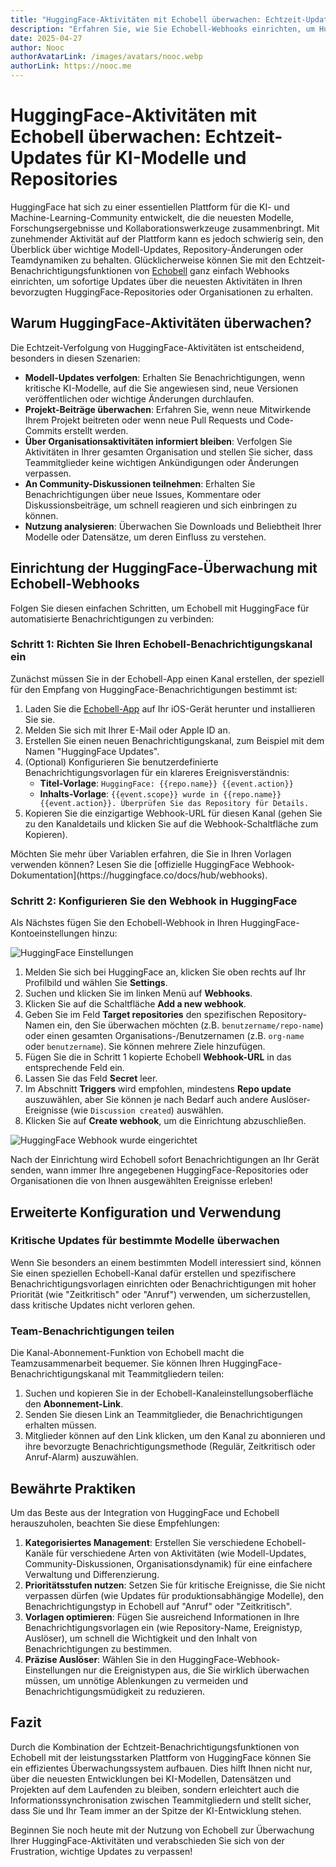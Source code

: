 ```yaml
---
title: "HuggingFace-Aktivitäten mit Echobell überwachen: Echtzeit-Updates für KI-Modelle und Repositories"
description: "Erfahren Sie, wie Sie Echobell-Webhooks einrichten, um HuggingFace-Repositories und Organisationsaktivitäten zu überwachen und so sicherzustellen, dass Sie keine wichtigen KI-Modell-Updates und Änderungen in der Teamzusammenarbeit verpassen."
date: 2025-04-27
author: Nooc
authorAvatarLink: /images/avatars/nooc.webp
authorLink: https://nooc.me
---
```


# HuggingFace-Aktivitäten mit Echobell überwachen: Echtzeit-Updates für KI-Modelle und Repositories

HuggingFace hat sich zu einer essentiellen Plattform für die KI- und Machine-Learning-Community entwickelt, die die neuesten Modelle, Forschungsergebnisse und Kollaborationswerkzeuge zusammenbringt. Mit zunehmender Aktivität auf der Plattform kann es jedoch schwierig sein, den Überblick über wichtige Modell-Updates, Repository-Änderungen oder Teamdynamiken zu behalten. Glücklicherweise können Sie mit den Echtzeit-Benachrichtigungsfunktionen von [Echobell](https://echobell.one) ganz einfach Webhooks einrichten, um sofortige Updates über die neuesten Aktivitäten in Ihren bevorzugten HuggingFace-Repositories oder Organisationen zu erhalten.

## Warum HuggingFace-Aktivitäten überwachen?

Die Echtzeit-Verfolgung von HuggingFace-Aktivitäten ist entscheidend, besonders in diesen Szenarien:

- **Modell-Updates verfolgen**: Erhalten Sie Benachrichtigungen, wenn kritische KI-Modelle, auf die Sie angewiesen sind, neue Versionen veröffentlichen oder wichtige Änderungen durchlaufen.
- **Projekt-Beiträge überwachen**: Erfahren Sie, wenn neue Mitwirkende Ihrem Projekt beitreten oder wenn neue Pull Requests und Code-Commits erstellt werden.
- **Über Organisationsaktivitäten informiert bleiben**: Verfolgen Sie Aktivitäten in Ihrer gesamten Organisation und stellen Sie sicher, dass Teammitglieder keine wichtigen Ankündigungen oder Änderungen verpassen.
- **An Community-Diskussionen teilnehmen**: Erhalten Sie Benachrichtigungen über neue Issues, Kommentare oder Diskussionsbeiträge, um schnell reagieren und sich einbringen zu können.
- **Nutzung analysieren**: Überwachen Sie Downloads und Beliebtheit Ihrer Modelle oder Datensätze, um deren Einfluss zu verstehen.

## Einrichtung der HuggingFace-Überwachung mit Echobell-Webhooks

Folgen Sie diesen einfachen Schritten, um Echobell mit HuggingFace für automatisierte Benachrichtigungen zu verbinden:

### Schritt 1: Richten Sie Ihren Echobell-Benachrichtigungskanal ein

Zunächst müssen Sie in der Echobell-App einen Kanal erstellen, der speziell für den Empfang von HuggingFace-Benachrichtigungen bestimmt ist:

1.  Laden Sie die [Echobell-App](https://apps.apple.com/app/id6743597198) auf Ihr iOS-Gerät herunter und installieren Sie sie.
2.  Melden Sie sich mit Ihrer E-Mail oder Apple ID an.
3.  Erstellen Sie einen neuen Benachrichtigungskanal, zum Beispiel mit dem Namen "HuggingFace Updates".
4.  (Optional) Konfigurieren Sie benutzerdefinierte Benachrichtigungsvorlagen für ein klareres Ereignisverständnis:
    - **Titel-Vorlage**: `HuggingFace: {{repo.name}} {{event.action}}`
    - **Inhalts-Vorlage**: `{{event.scope}} wurde in {{repo.name}} {{event.action}}. Überprüfen Sie das Repository für Details.`
5.  Kopieren Sie die einzigartige Webhook-URL für diesen Kanal (gehen Sie zu den Kanaldetails und klicken Sie auf die Webhook-Schaltfläche zum Kopieren).

<Callout type="info">
  Möchten Sie mehr über Variablen erfahren, die Sie in Ihren Vorlagen verwenden können? Lesen Sie die [offizielle HuggingFace Webhook-Dokumentation](https://huggingface.co/docs/hub/webhooks).
</Callout>

### Schritt 2: Konfigurieren Sie den Webhook in HuggingFace

Als Nächstes fügen Sie den Echobell-Webhook in Ihren HuggingFace-Kontoeinstellungen hinzu:

![HuggingFace Einstellungen](/images/blog/huggingface-settings.png)

1.  Melden Sie sich bei HuggingFace an, klicken Sie oben rechts auf Ihr Profilbild und wählen Sie **Settings**.
2.  Suchen und klicken Sie im linken Menü auf **Webhooks**.
3.  Klicken Sie auf die Schaltfläche **Add a new webhook**.
4.  Geben Sie im Feld **Target repositories** den spezifischen Repository-Namen ein, den Sie überwachen möchten (z.B. `benutzername/repo-name`) oder einen gesamten Organisations-/Benutzernamen (z.B. `org-name` oder `benutzername`). Sie können mehrere Ziele hinzufügen.
5.  Fügen Sie die in Schritt 1 kopierte Echobell **Webhook-URL** in das entsprechende Feld ein.
6.  Lassen Sie das Feld **Secret** leer.
7.  Im Abschnitt **Triggers** wird empfohlen, mindestens **Repo update** auszuwählen, aber Sie können je nach Bedarf auch andere Auslöser-Ereignisse (wie `Discussion created`) auswählen.
8.  Klicken Sie auf **Create webhook**, um die Einrichtung abzuschließen.

![HuggingFace Webhook wurde eingerichtet](/images/blog/huggingface-webhook-set.png)

Nach der Einrichtung wird Echobell sofort Benachrichtigungen an Ihr Gerät senden, wann immer Ihre angegebenen HuggingFace-Repositories oder Organisationen die von Ihnen ausgewählten Ereignisse erleben!

## Erweiterte Konfiguration und Verwendung

### Kritische Updates für bestimmte Modelle überwachen

Wenn Sie besonders an einem bestimmten Modell interessiert sind, können Sie einen speziellen Echobell-Kanal dafür erstellen und spezifischere Benachrichtigungsvorlagen einrichten oder Benachrichtigungen mit hoher Priorität (wie "Zeitkritisch" oder "Anruf") verwenden, um sicherzustellen, dass kritische Updates nicht verloren gehen.

### Team-Benachrichtigungen teilen

Die Kanal-Abonnement-Funktion von Echobell macht die Teamzusammenarbeit bequemer. Sie können Ihren HuggingFace-Benachrichtigungskanal mit Teammitgliedern teilen:

1.  Suchen und kopieren Sie in der Echobell-Kanaleinstellungsoberfläche den **Abonnement-Link**.
2.  Senden Sie diesen Link an Teammitglieder, die Benachrichtigungen erhalten müssen.
3.  Mitglieder können auf den Link klicken, um den Kanal zu abonnieren und ihre bevorzugte Benachrichtigungsmethode (Regulär, Zeitkritisch oder Anruf-Alarm) auszuwählen.

## Bewährte Praktiken

Um das Beste aus der Integration von HuggingFace und Echobell herauszuholen, beachten Sie diese Empfehlungen:

1.  **Kategorisiertes Management**: Erstellen Sie verschiedene Echobell-Kanäle für verschiedene Arten von Aktivitäten (wie Modell-Updates, Community-Diskussionen, Organisationsdynamik) für eine einfachere Verwaltung und Differenzierung.
2.  **Prioritätsstufen nutzen**: Setzen Sie für kritische Ereignisse, die Sie nicht verpassen dürfen (wie Updates für produktionsabhängige Modelle), den Benachrichtigungstyp in Echobell auf "Anruf" oder "Zeitkritisch".
3.  **Vorlagen optimieren**: Fügen Sie ausreichend Informationen in Ihre Benachrichtigungsvorlagen ein (wie Repository-Name, Ereignistyp, Auslöser), um schnell die Wichtigkeit und den Inhalt von Benachrichtigungen zu bestimmen.
4.  **Präzise Auslöser**: Wählen Sie in den HuggingFace-Webhook-Einstellungen nur die Ereignistypen aus, die Sie wirklich überwachen müssen, um unnötige Ablenkungen zu vermeiden und Benachrichtigungsmüdigkeit zu reduzieren.

## Fazit

Durch die Kombination der Echtzeit-Benachrichtigungsfunktionen von Echobell mit der leistungsstarken Plattform von HuggingFace können Sie ein effizientes Überwachungssystem aufbauen. Dies hilft Ihnen nicht nur, über die neuesten Entwicklungen bei KI-Modellen, Datensätzen und Projekten auf dem Laufenden zu bleiben, sondern erleichtert auch die Informationssynchronisation zwischen Teammitgliedern und stellt sicher, dass Sie und Ihr Team immer an der Spitze der KI-Entwicklung stehen.

Beginnen Sie noch heute mit der Nutzung von Echobell zur Überwachung Ihrer HuggingFace-Aktivitäten und verabschieden Sie sich von der Frustration, wichtige Updates zu verpassen!